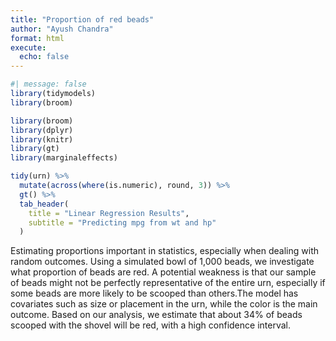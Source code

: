 ```yaml
---
title: "Proportion of red beads"
author: "Ayush Chandra"
format: html
execute: 
  echo: false
---
```



```r
#| message: false
library(tidymodels)
library(broom) 
```


```r
library(broom)
library(dplyr)
library(knitr)
library(gt)
library(marginaleffects)

tidy(urn) %>%
  mutate(across(where(is.numeric), round, 3)) %>%
  gt() %>%
  tab_header(
    title = "Linear Regression Results",
    subtitle = "Predicting mpg from wt and hp"
  )


```
Estimating proportions important in statistics, especially when dealing with random outcomes. Using a simulated bowl of 1,000 beads, we investigate what proportion of beads are red. A potential weakness is that our sample of beads might not be perfectly representative of the entire urn, especially if some beads are more likely to be scooped than others.The model has covariates such as size or placement in the urn, while the color is the main outcome. Based on our analysis, we estimate that about 34% of beads scooped with the shovel will be red, with a high confidence interval.